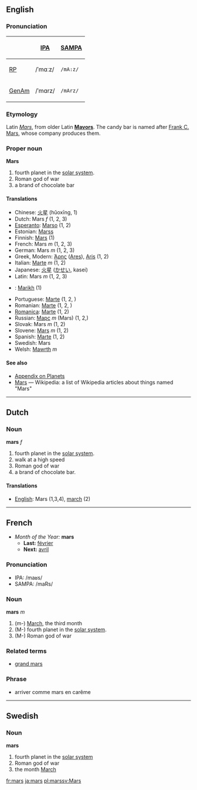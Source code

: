 ==English==
===Pronunciation===
{| border=1 cellpadding=5
! !! [[w:IPA|IPA]] !! [[w:SAMPA|SAMPA]]
|-
! [[RP]]
| /ˈmɑːz/ || <tt>/mA:z/</tt>
|-
! [[GenAm]]
| /ˈmɑrz/ || <tt>/mArz/</tt>
|}

===Etymology===
Latin ''[[Mars]]'', from older Latin '''[[Mavors]]'''.  The candy bar is named after [[w:Frank C. Mars|Frank C. Mars]], whose company produces them.

===Proper noun===
'''Mars'''

# fourth planet in the [[solar system]].
# Roman god of war
# a brand of chocolate bar

====Translations====
*Chinese: [[火星]] (hǔoxīng, 1)
*Dutch: Mars ''f'' (1, 2, 3)
*[[Esperanto]]: [[Marso]] (1, 2)
*Estonian: [[Marss]]
*Finnish: [[Mars]] (1)
*French: Mars ''m'' (1, 2, 3)
*German: Mars ''m'' (1, 2, 3)
*Greek, Modern: [[Άρης]] ([[Ares]]), [[Aris]] (1, 2)
*Italian: [[Marte]] ''m'' (1, 2)
*Japanese: [[火星]] ([[かせい]], kasei)
*Latin: Mars ''m'' (1, 2, 3)
*{{ms}}: [[Marikh]] (1)
*Portuguese: [[Marte]] (1, 2, )
*Romanian: [[Marte]] (1, 2, )
*[[Romanica]]: [[Marte]] (1, 2)
*Russian: [[Марс]] ''m'' (Mars) (1, 2,)
*Slovak: Mars ''m'' (1, 2)
*Slovene: [[Mars]] ''m'' (1, 2)
*Spanish: [[Marte]] (1, 2)
*Swedish: Mars
*Welsh: [[Mawrth]] ''m''

==== See also ====
*[[Wiktionary_Appendix:Planets|Appendix on Planets]]
*[[w:Mars|Mars]] — Wikipedia: a list of Wikipedia articles about things named "Mars"

----

==Dutch==
===Noun===
'''mars''' ''f''

# fourth planet in the [[solar system]].
# walk at a high speed
# Roman god of war
# a brand of chocolate bar.

====Translations====
*[[English]]: Mars (1,3,4), [[march]] (2)

----
==French==
*''Month of the Year:'' '''mars'''
**'''Last:''' [[février]]
**'''Next:''' [[avril]]

===Pronunciation===
*IPA: /maʁs/
*SAMPA: /maRs/

===Noun===
'''mars''' ''m''

#(m-) [[March]], the third month
#(M-) fourth planet in the [[solar system]].
#(M-) Roman god of war

===Related terms===
*[[grand mars]]

===Phrase===
* arriver comme mars en carême

----

==Swedish==
===Noun===
'''mars'''

# fourth planet in the [[solar system]]
# Roman god of war
# the month [[March]]

[[fr:mars]] [[ja:mars]] [[pl:mars]][[sv:Mars]]